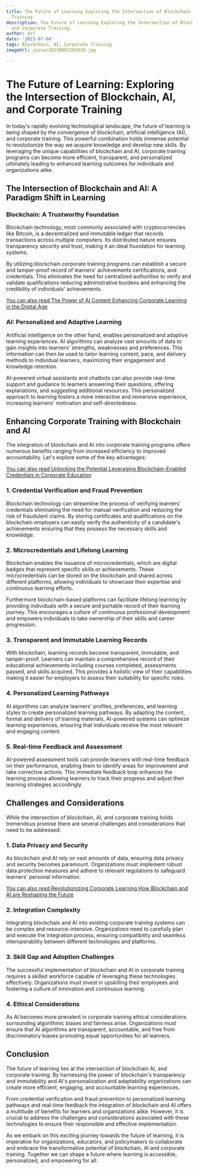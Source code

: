 ```yaml
---
title: The Future of Learning Exploring the Intersection of Blockchain, AI, and Corporate
  Training
description: The Future of Learning Exploring the Intersection of Blockchain, AI,
  and Corporate Training
author: Usf
date: '2023-07-04'
tags: Blockchain, AI, Corporate Training
imageUrl: /pixa/20230802202938.jpg

---
```

#  The Future of Learning: Exploring  the Intersection of Blockchain, AI, and Corporate Training

In today's rapidly evolving technological landscape, the future of learning is being shaped by the convergence of blockchain, artificial intelligence (AI),  and corporate training. This powerful combination holds immense potential to revolutionize the way we acquire knowledge and develop new skills.  By leveraging the unique  capabilities of blockchain and AI, corporate training programs can become more efficient, transparent, and personalized  ultimately leading to enhanced learning outcomes for individuals and organizations alike.

## The Intersection of Blockchain and AI: A Paradigm Shift in Learning

### Blockchain: A Trustworthy  Foundation

Blockchain technology, most commonly associated with cryptocurrencies like Bitcoin, is a decentralized and immutable ledger that  records transactions across multiple computers. Its distributed nature ensures transparency security and trust, making it an ideal foundation for learning systems.

By  utilizing blockchain corporate training programs can establish a secure and tamper-proof record of learners' achievements certifications,  and credentials. This eliminates the need for centralized authorities to  verify and validate qualifications  reducing administrative burdens and enhancing the credibility of individuals' achievements.

[You can also read The  Power of AI Content Enhancing Corporate Learning in the Digital Age](The%20Power%20of%20AI%20Content%20Enhancing%20Corporate%20Learning%20in%20the%20Digital%20Age)


### AI: Personalized and Adaptive Learning

Artificial  intelligence on the other hand, enables personalized and adaptive learning  experiences. AI algorithms can analyze vast amounts of data to gain insights into learners' strengths, weaknesses and preferences. This  information  can then be used to tailor learning content, pace, and delivery methods to individual  learners, maximizing their engagement and knowledge retention.

AI-powered virtual assistants and chatbots can also provide real-time support and guidance to learners answering their questions, offering  explanations,  and suggesting  additional resources. This personalized approach to learning fosters a more interactive and  immersive experience, increasing learners' motivation and self-directedness.

## Enhancing Corporate Training with Blockchain and AI

The integration of blockchain and AI into  corporate training programs offers numerous benefits ranging from increased efficiency to improved accountability. Let's explore some of the key advantages:

[You can also read  Unlocking the Potential  Leveraging Blockchain-Enabled Credentials in Corporate Education](Unlocking%20the%20Potential%20Leveraging%20Blockchain-Enabled%20Credentials%20in%20Corporate%20Education)


### 1. Credential Verification and Fraud Prevention

Blockchain technology  can streamline the  process of verifying learners' credentials  eliminating the need for manual verification and reducing the risk of fraudulent  claims. By storing certificates and qualifications on the blockchain employers can easily verify the authenticity of a candidate's achievements ensuring that they possess the necessary skills and knowledge.

###  2. Microcredentials and Lifelong Learning

Blockchain enables the issuance of microcredentials, which are digital badges that  represent specific skills  or achievements. These microcredentials can be stored on the blockchain and shared across  different  platforms, allowing individuals to  showcase their expertise  and continuous learning efforts.

Furthermore blockchain-based platforms can facilitate lifelong  learning by providing individuals with a secure and portable record of their learning  journey. This encourages a culture of continuous professional development and empowers individuals to take ownership  of their skills and career  progression.

###  3. Transparent and Immutable Learning Records

With blockchain, learning records become transparent, immutable, and tamper-proof. Learners can maintain  a comprehensive record  of their educational achievements including courses completed, assessments passed, and skills  acquired. This provides a holistic view of their capabilities making it  easier for  employers to  assess their suitability for specific  roles.

### 4.  Personalized Learning Pathways

AI algorithms can analyze learners' profiles, preferences, and learning styles to create  personalized learning  pathways. By adapting the content, format and delivery of training materials, AI-powered systems can optimize learning experiences, ensuring that individuals receive the most relevant  and engaging content.

### 5. Real-time Feedback and  Assessment

AI-powered assessment  tools can provide  learners with real-time feedback on their performance, enabling them to identify areas for improvement and take corrective actions. This immediate feedback loop enhances  the learning process allowing learners to track their progress  and  adjust their learning strategies accordingly.

## Challenges and Considerations

While the intersection of  blockchain, AI, and corporate training holds tremendous promise there are several  challenges  and considerations that  need to be addressed:

### 1. Data Privacy and  Security

As blockchain and AI rely on vast amounts of data, ensuring data privacy and security becomes paramount. Organizations must implement robust data protection measures and adhere to relevant regulations to safeguard learners'  personal information.

[You can also  read Revolutionizing Corporate Learning How Blockchain and AI  are Reshaping the Future](Revolutionizing%20Corporate%20Learning%20How%20Blockchain%20and%20AI%20are%20Reshaping%20the%20Future)


### 2. Integration Complexity

Integrating blockchain and AI into existing corporate training systems can be complex and resource-intensive. Organizations need to carefully plan  and execute the integration process, ensuring compatibility and seamless  interoperability between different technologies and platforms.

### 3. Skill Gap  and Adoption Challenges

The successful implementation  of blockchain and AI in corporate training requires a skilled workforce capable of leveraging  these technologies effectively. Organizations  must invest in upskilling their  employees and fostering a culture of innovation and continuous learning.

### 4. Ethical Considerations

As AI becomes more prevalent in corporate training ethical considerations surrounding algorithmic biases and fairness  arise. Organizations must ensure that AI algorithms  are  transparent, accountable, and free from discriminatory biases promoting equal opportunities for all  learners.

## Conclusion

The future  of learning lies at the intersection of blockchain AI, and corporate training. By harnessing the power  of  blockchain's transparency and immutability and AI's personalization  and adaptability organizations can create more efficient, engaging, and accountable learning  experiences.

From credential  verification and fraud prevention to personalized learning pathways and  real-time feedback the integration of blockchain and AI offers a multitude of  benefits  for learners and organizations alike. However, it is crucial to address  the challenges and considerations associated with these technologies  to ensure their responsible and effective implementation.

As we embark on this  exciting journey towards the future of learning, it is imperative for organizations, educators, and policymakers to collaborate and embrace the transformative potential of blockchain, AI  and corporate training. Together  we can shape a future where learning  is  accessible, personalized, and empowering for all.